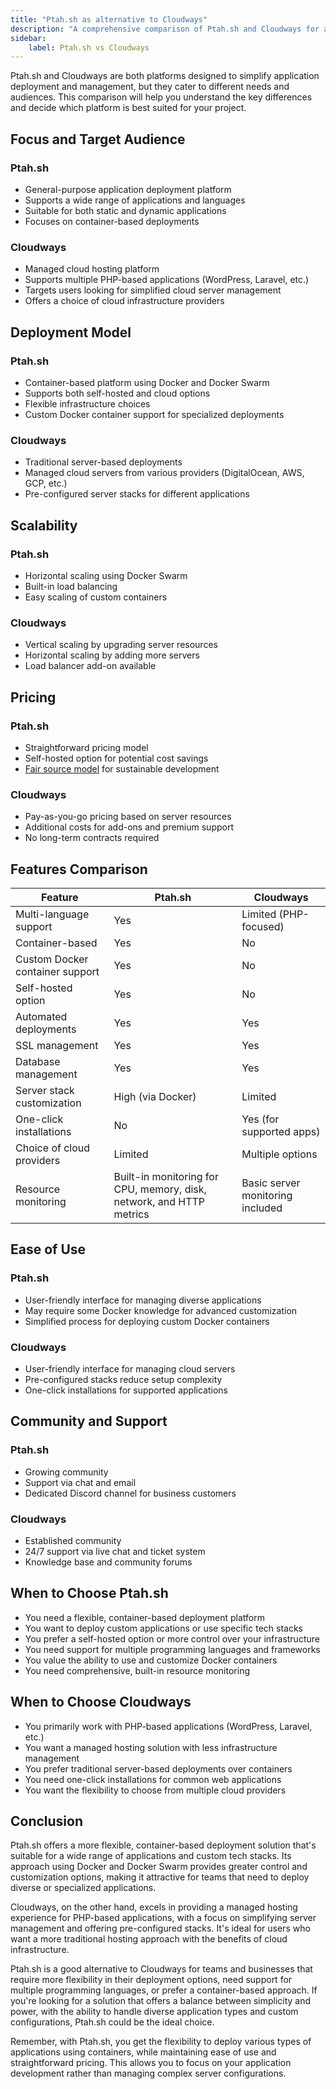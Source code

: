 ```yaml
---
title: "Ptah.sh as alternative to Cloudways"
description: "A comprehensive comparison of Ptah.sh and Cloudways for application deployment and management."
sidebar:
    label: Ptah.sh vs Cloudways
---
```


Ptah.sh and Cloudways are both platforms designed to simplify application deployment and management, but they cater to different needs and audiences. This comparison will help you understand the key differences and decide which platform is best suited for your project.

## Focus and Target Audience

### Ptah.sh
- General-purpose application deployment platform
- Supports a wide range of applications and languages
- Suitable for both static and dynamic applications
- Focuses on container-based deployments

### Cloudways
- Managed cloud hosting platform
- Supports multiple PHP-based applications (WordPress, Laravel, etc.)
- Targets users looking for simplified cloud server management
- Offers a choice of cloud infrastructure providers

## Deployment Model

### Ptah.sh
- Container-based platform using Docker and Docker Swarm
- Supports both self-hosted and cloud options
- Flexible infrastructure choices
- Custom Docker container support for specialized deployments

### Cloudways
- Traditional server-based deployments
- Managed cloud servers from various providers (DigitalOcean, AWS, GCP, etc.)
- Pre-configured server stacks for different applications

## Scalability

### Ptah.sh
- Horizontal scaling using Docker Swarm
- Built-in load balancing
- Easy scaling of custom containers

### Cloudways
- Vertical scaling by upgrading server resources
- Horizontal scaling by adding more servers
- Load balancer add-on available

## Pricing

### Ptah.sh
- Straightforward pricing model
- Self-hosted option for potential cost savings
- [Fair source model](/blog/2024-08-09-we-use-fair-source/) for sustainable development

### Cloudways
- Pay-as-you-go pricing based on server resources
- Additional costs for add-ons and premium support
- No long-term contracts required

## Features Comparison

| Feature | Ptah.sh | Cloudways |
|---------|---------|-----------|
| Multi-language support | Yes | Limited (PHP-focused) |
| Container-based | Yes | No |
| Custom Docker container support | Yes | No |
| Self-hosted option | Yes | No |
| Automated deployments | Yes | Yes |
| SSL management | Yes | Yes |
| Database management | Yes | Yes |
| Server stack customization | High (via Docker) | Limited |
| One-click installations | No | Yes (for supported apps) |
| Choice of cloud providers | Limited | Multiple options |
| Resource monitoring | Built-in monitoring for CPU, memory, disk, network, and HTTP metrics | Basic server monitoring included |

## Ease of Use

### Ptah.sh
- User-friendly interface for managing diverse applications
- May require some Docker knowledge for advanced customization
- Simplified process for deploying custom Docker containers

### Cloudways
- User-friendly interface for managing cloud servers
- Pre-configured stacks reduce setup complexity
- One-click installations for supported applications

## Community and Support

### Ptah.sh
- Growing community
- Support via chat and email
- Dedicated Discord channel for business customers

### Cloudways
- Established community
- 24/7 support via live chat and ticket system
- Knowledge base and community forums

## When to Choose Ptah.sh

- You need a flexible, container-based deployment platform
- You want to deploy custom applications or use specific tech stacks
- You prefer a self-hosted option or more control over your infrastructure
- You need support for multiple programming languages and frameworks
- You value the ability to use and customize Docker containers
- You need comprehensive, built-in resource monitoring

## When to Choose Cloudways

- You primarily work with PHP-based applications (WordPress, Laravel, etc.)
- You want a managed hosting solution with less infrastructure management
- You prefer traditional server-based deployments over containers
- You need one-click installations for common web applications
- You want the flexibility to choose from multiple cloud providers

<DocsCTA />

## Conclusion

Ptah.sh offers a more flexible, container-based deployment solution that's suitable for a wide range of applications and custom tech stacks. Its approach using Docker and Docker Swarm provides greater control and customization options, making it attractive for teams that need to deploy diverse or specialized applications.

Cloudways, on the other hand, excels in providing a managed hosting experience for PHP-based applications, with a focus on simplifying server management and offering pre-configured stacks. It's ideal for users who want a more traditional hosting approach with the benefits of cloud infrastructure.

Ptah.sh is a good alternative to Cloudways for teams and businesses that require more flexibility in their deployment options, need support for multiple programming languages, or prefer a container-based approach. If you're looking for a solution that offers a balance between simplicity and power, with the ability to handle diverse application types and custom configurations, Ptah.sh could be the ideal choice.

Remember, with Ptah.sh, you get the flexibility to deploy various types of applications using containers, while maintaining ease of use and straightforward pricing. This allows you to focus on your application development rather than managing complex server configurations.
